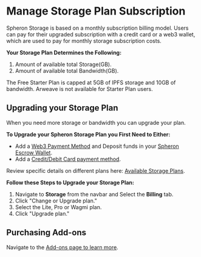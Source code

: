 
# Manage Storage Plan Subscription

Spheron Storage is based on a monthly subscription billing model. Users can pay for their upgraded subscription with a credit card or a web3 wallet, which are used to pay for monthly storage subscription costs.

**Your Storage Plan Determines the Following:**

1. Amount of available total Storage(GB).
2. Amount of available total Bandwidth(GB).

<Callout type="info">
  The Free Starter Plan is capped at 5GB of IPFS storage and 10GB of bandwidth.
  Arweave is not available for Starter Plan users.
</Callout>

## Upgrading your Storage Plan

When you need more storage or bandwidth you can upgrade your plan.

**To Upgrade your Spheron Storage Plan you First Need to Either:**

- Add a [Web3 Payment Method](/billing/payment-method/#connect-wallet) and Deposit funds in your [Spheron Escrow Wallet](/billing/funds/).
- Add a [Credit/Debit Card payment method](/billing/payment-method/#credit-cards).

Review specific details on different plans here: [Available Storage Plans](/billing/storage/storage-plan-details/).

**Follow these Steps to Upgrade your Storage Plan:**

1. Navigate to **Storage** from the navbar and Select the **Billing** tab.
2. Click "Change or Upgrade plan."
3. Select the Lite, Pro or Wagmi plan.
4. Click "Upgrade plan."

## Purchasing Add-ons

Navigate to the [Add-ons page to learn more](/billing/storage/add-on/).

<Navigation name="Manage Storage Plan" />
